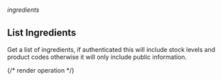 ###### ingredients

## List Ingredients

Get a list of ingredients, if authenticated this will include stock levels and product codes otherwise it will only include public information.

{/* render operation */}
